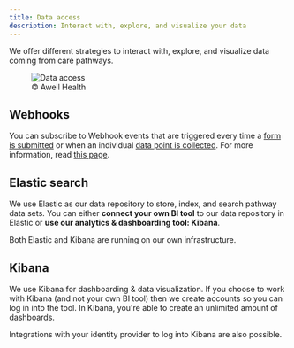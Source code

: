```yaml
---
title: Data access
description: Interact with, explore, and visualize your data
---
```


We offer different strategies to interact with, explore, and visualize data coming from care pathways.

<figure className="w-full flex flex-col justify-center text-center">
  <img
    src="https://res.cloudinary.com/da7x4rzl4/image/upload/v1651756063/Developer%20portal/data_access_Awell.png"
    alt="Data access"
    className="w-full sm:w-5/6 mx-auto"
  />
  <figcaption className="dark:text-slate-400 pt-1">© Awell Health</figcaption>
</figure>

## Webhooks

You can subscribe to Webhook events that are triggered every time a [form is submitted](/awell-orchestration/api-reference/webhooks/form-submitted) or when an individual [data point is collected](/awell-orchestration/api-reference/webhooks/data-point-collected). For more information, read [this page](/awell-orchestration/docs/integrations/webhooks).

## Elastic search

We use Elastic as our data repository to store, index, and search pathway data sets. You can either **connect your own BI tool** to our data repository in Elastic or **use our analytics & dashboarding tool: Kibana**.

Both Elastic and Kibana are running on our own infrastructure.

## Kibana

We use Kibana for dashboarding & data visualization. If you choose to work with Kibana (and not your own BI tool) then we create accounts so you can log in into the tool. In Kibana, you're able to create an unlimited amount of dashboards.

Integrations with your identity provider to log into Kibana are also possible.
